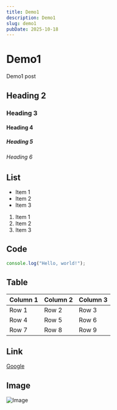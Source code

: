 ```yaml
---
title: Demo1
description: Demo1
slug: demo1
pubDate: 2025-10-18
---
```


# Demo1

Demo1 post

## Heading 2

### Heading 3

#### Heading 4

##### Heading 5

###### Heading 6

## List

- Item 1
- Item 2
- Item 3

1. Item 1
2. Item 2
3. Item 3

## Code

```javascript
console.log("Hello, world!");
```

## Table

| Column 1 | Column 2 | Column 3 |
|----------|----------|----------|
| Row 1    | Row 2    | Row 3    |
| Row 4    | Row 5    | Row 6    |
| Row 7    | Row 8    | Row 9    |

## Link

[Google](https://www.google.com)

## Image

![Image](https://www.google.com/images/branding/googlelogo/1x/googlelogo_color_272x92dp.png)
